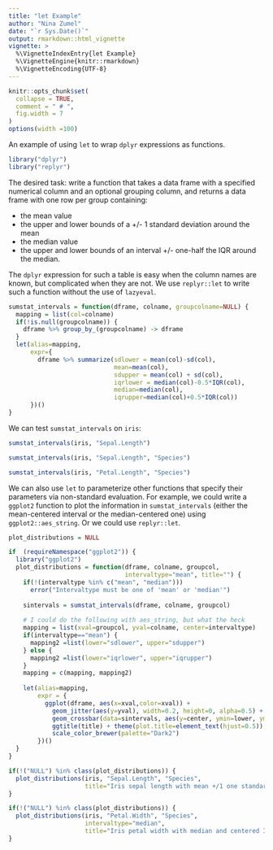```yaml
---
title: "let Example"
author: "Nina Zumel"
date: "`r Sys.Date()`"
output: rmarkdown::html_vignette
vignette: >
  %\VignetteIndexEntry{let Example}
  %\VignetteEngine{knitr::rmarkdown}
  %\VignetteEncoding{UTF-8}
---
```


```r
knitr::opts_chunk$set(
  collapse = TRUE,
  comment = " # ",
  fig.width = 7
)
options(width =100)
```

An example of using `let` to wrap `dplyr` expressions as functions.

```r
library("dplyr")
library("replyr")
```

The desired task: write a function that takes a data frame with a specified
numerical column and an optional grouping column, and returns a data frame with 
one row per group containing:

* the mean value
* the upper and lower bounds of a +/- 1 standard deviation around the mean
* the median value
* the upper and lower bounds of an interval +/- one-half the IQR around the median.

The `dplyr` expression for such a table is easy when the column names
are known, but complicated when they are not. We use `replyr::let` to write such a
function without the use of `lazyeval`.

```r
sumstat_intervals = function(dframe, colname, groupcolname=NULL) {
  mapping = list(col=colname)
  if(!is.null(groupcolname)) {
    dframe %>% group_by_(groupcolname) -> dframe
  }
  let(alias=mapping,
      expr={
        dframe %>% summarize(sdlower = mean(col)-sd(col),
                             mean=mean(col),
                             sdupper = mean(col) + sd(col),
                             iqrlower = median(col)-0.5*IQR(col),
                             median=median(col),
                             iqrupper=median(col)+0.5*IQR(col))
      })()
}
```

We can test `sumstat_intervals` on `iris`:

```r
sumstat_intervals(iris, "Sepal.Length")
```

```r
sumstat_intervals(iris, "Sepal.Length", "Species")
```

```r
sumstat_intervals(iris, "Petal.Length", "Species")
```

We can also use `let` to parameterize other functions that specify their parameters via non-standard evaluation. For example, we could write a `ggplot2` function to plot the information in `sumstat_intervals` (either the mean-centered interval or the median-centered one) using `ggplot2::aes_string`. Or we could use `replyr::let`.

```r
plot_distributions = NULL

if  (requireNamespace("ggplot2")) {
  library("ggplot2")
  plot_distributions = function(dframe, colname, groupcol,
                                intervaltype="mean", title="") {
    if(!(intervaltype %in% c("mean", "median")))
      error("Intervaltype must be one of 'mean' or 'median'")
    
    sintervals = sumstat_intervals(dframe, colname, groupcol)
    
    # I could do the following with aes_string, but what the heck
    mapping = list(xval=groupcol, yval=colname, center=intervaltype)
    if(intervaltype=="mean") {
      mapping2 =list(lower="sdlower", upper="sdupper")
    } else {
      mapping2 =list(lower="iqrlower", upper="iqrupper")
    }
    mapping = c(mapping, mapping2)
    
    let(alias=mapping,
        expr = {
          ggplot(dframe, aes(x=xval,color=xval)) +
            geom_jitter(aes(y=yval), width=0.2, height=0, alpha=0.5) +
            geom_crossbar(data=sintervals, aes(y=center, ymin=lower, ymax=upper)) +
            ggtitle(title) + theme(plot.title=element_text(hjust=0.5)) +
            scale_color_brewer(palette="Dark2")
        })()
  }
}
```

```r
if(!("NULL") %in% class(plot_distributions)) {
  plot_distributions(iris, "Sepal.Length", "Species",
                     title="Iris sepal length with mean +/1 one standard deviation")
}
```

```r
if(!("NULL") %in% class(plot_distributions)) {
  plot_distributions(iris, "Petal.Width", "Species",
                     intervaltype="median",
                     title="Iris petal width with median and centered IQR interval")
}
```
